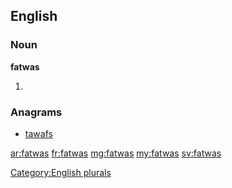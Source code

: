 ==English==

===Noun===
'''fatwas'''

# {{plural of|fatwa}}

===Anagrams===
* [[tawafs#English|tawafs]]

[[Category:English plurals]]

[[ar:fatwas]]
[[fr:fatwas]]
[[mg:fatwas]]
[[my:fatwas]]
[[sv:fatwas]]